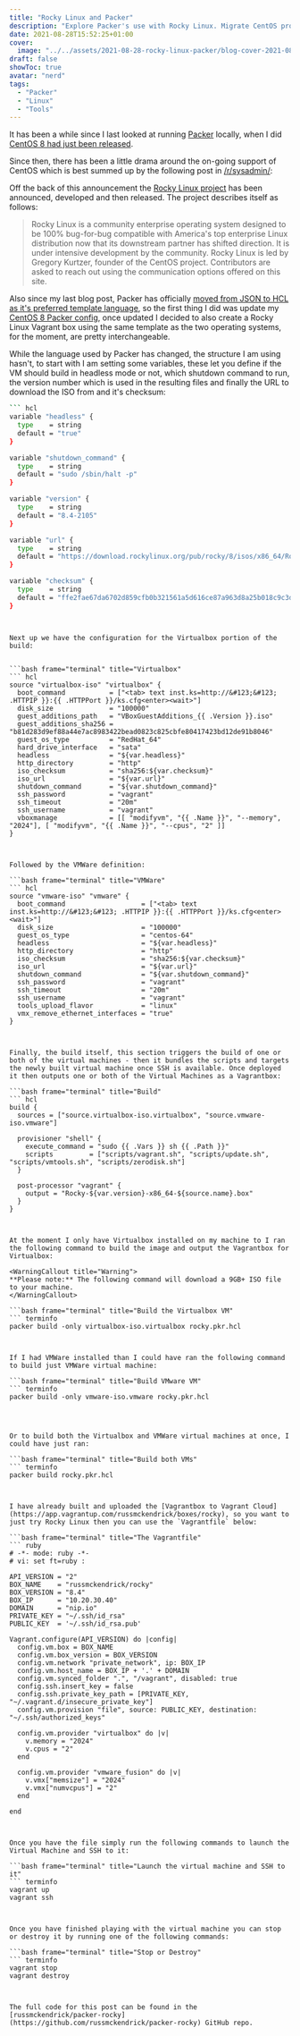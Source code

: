 ```yaml
---
title: "Rocky Linux and Packer"
description: "Explore Packer's use with Rocky Linux. Migrate CentOS projects efficiently. Use provided templates for Virtualbox and VMWare."
date: 2021-08-28T15:52:25+01:00
cover:
  image: "../../assets/2021-08-28-rocky-linux-packer/blog-cover-2021-08-28-rocky-linux-packer.png"
draft: false
showToc: true
avatar: "nerd"
tags:
  - "Packer"
  - "Linux"
  - "Tools"
---
```


It has been a while since I last looked at running [Packer](https://www.packer.io) locally, when I did [CentOS 8 had just been released](/2019/10/13/packer-centos-8/).

Since then, there has been a little drama around the on-going support of CentOS which is best summed up by the following post in [/r/sysadmin/](https://www.reddit.com/r/sysadmin/):

<Reddit url="https://www.redditmedia.com/r/sysadmin/comments/k95w7b/centos_moving_to_a_rolling_release_model_will_no/?ref_source=embed&amp;ref=share&amp;embed=true&amp;theme=dark" height="330" />

Off the back of this announcement the [Rocky Linux project](https://rockylinux.org) has been announced, developed and then released. The project describes itself as follows:

> Rocky Linux is a community enterprise operating system designed to be 100% bug-for-bug compatible with America's top enterprise Linux distribution now that its downstream partner has shifted direction. It is under intensive development by the community. Rocky Linux is led by Gregory Kurtzer, founder of the CentOS project. Contributors are asked to reach out using the communication options offered on this site.

Also since my last blog post, Packer has officially [moved from JSON to HCL as it's preferred template language](https://groups.google.com/g/hashicorp-announce/c/DE7q11FRTvc/m/eyZj2aF4AgAJ), so the first thing I did was update my [CentOS 8 Packer config](https://github.com/russmckendrick/packer-centos8), once updated I decided to also create a Rocky Linux Vagrant box using the same template as the two operating systems, for the moment, are pretty interchangeable.

While the language used by Packer has changed, the structure I am using hasn't, to start with I am setting some variables, these let you define if the VM should build in headless mode or not, which shutdown command to run, the version number which is used in the resulting files and finally the URL to download the ISO from and it's checksum:

```bash frame="terminal" title="Set some variables"
``` hcl
variable "headless" {
  type    = string
  default = "true"
}

variable "shutdown_command" {
  type    = string
  default = "sudo /sbin/halt -p"
}

variable "version" {
  type    = string
  default = "8.4-2105"
}

variable "url" {
  type    = string
  default = "https://download.rockylinux.org/pub/rocky/8/isos/x86_64/Rocky-8.4-x86_64-dvd1.iso"
}

variable "checksum" {
  type    = string
  default = "ffe2fae67da6702d859cfb0b321561a5d616ce87a963d8a25b018c9c3d52d9a4"
}
```
```


Next up we have the configuration for the Virtualbox portion of the build:


```bash frame="terminal" title="Virtualbox"
``` hcl
source "virtualbox-iso" "virtualbox" {
  boot_command           = ["<tab> text inst.ks=http://&#123;&#123; .HTTPIP }}:{{ .HTTPPort }}/ks.cfg<enter><wait>"]
  disk_size              = "100000"
  guest_additions_path   = "VBoxGuestAdditions_{{ .Version }}.iso"
  guest_additions_sha256 = "b81d283d9ef88a44e7ac8983422bead0823c825cbfe80417423bd12de91b8046"
  guest_os_type          = "RedHat_64"
  hard_drive_interface   = "sata"
  headless               = "${var.headless}"
  http_directory         = "http"
  iso_checksum           = "sha256:${var.checksum}"
  iso_url                = "${var.url}"
  shutdown_command       = "${var.shutdown_command}"
  ssh_password           = "vagrant"
  ssh_timeout            = "20m"
  ssh_username           = "vagrant"
  vboxmanage             = [[ "modifyvm", "{{ .Name }}", "--memory", "2024"], [ "modifyvm", "{{ .Name }}", "--cpus", "2" ]]
}
```
```


Followed by the VMWare definition:

```bash frame="terminal" title="VMWare"
``` hcl
source "vmware-iso" "vmware" {
  boot_command                   = ["<tab> text inst.ks=http://&#123;&#123; .HTTPIP }}:{{ .HTTPPort }}/ks.cfg<enter><wait>"]
  disk_size                      = "100000"
  guest_os_type                  = "centos-64"
  headless                       = "${var.headless}"
  http_directory                 = "http"
  iso_checksum                   = "sha256:${var.checksum}"
  iso_url                        = "${var.url}"
  shutdown_command               = "${var.shutdown_command}"
  ssh_password                   = "vagrant"
  ssh_timeout                    = "20m"
  ssh_username                   = "vagrant"
  tools_upload_flavor            = "linux"
  vmx_remove_ethernet_interfaces = "true"
}
```
```


Finally, the build itself, this section triggers the build of one or both of the virtual machines - then it bundles the scripts and targets the newly built virtual machine once SSH is available. Once deployed it then outputs one or both of the Virtual Machines as a Vagrantbox:

```bash frame="terminal" title="Build"
``` hcl
build {
  sources = ["source.virtualbox-iso.virtualbox", "source.vmware-iso.vmware"]

  provisioner "shell" {
    execute_command = "sudo {{ .Vars }} sh {{ .Path }}"
    scripts         = ["scripts/vagrant.sh", "scripts/update.sh", "scripts/vmtools.sh", "scripts/zerodisk.sh"]
  }

  post-processor "vagrant" {
    output = "Rocky-${var.version}-x86_64-${source.name}.box"
  }
}
```
```


At the moment I only have Virtualbox installed on my machine to I ran the following command to build the image and output the Vagrantbox for Virtualbox:

<WarningCallout title="Warning">
**Please note:** The following command will download a 9GB+ ISO file to your machine.
</WarningCallout>

```bash frame="terminal" title="Build the Virtualbox VM"
``` terminfo
packer build -only virtualbox-iso.virtualbox rocky.pkr.hcl
```
```


If I had VMWare installed than I could have ran the following command to build just VMWare virtual machine:

```bash frame="terminal" title="Build VMware VM"
``` terminfo
packer build -only vmware-iso.vmware rocky.pkr.hcl
```
```



Or to build both the Virtualbox and VMWare virtual machines at once, I could have just ran:

```bash frame="terminal" title="Build both VMs"
``` terminfo
packer build rocky.pkr.hcl
```
```


I have already built and uploaded the [Vagrantbox to Vagrant Cloud](https://app.vagrantup.com/russmckendrick/boxes/rocky), so you want to just try Rocky Linux then you can use the `Vagrantfile` below:

```bash frame="terminal" title="The Vagrantfile"
``` ruby
# -*- mode: ruby -*-
# vi: set ft=ruby :

API_VERSION = "2"
BOX_NAME    = "russmckendrick/rocky"
BOX_VERSION = "8.4"
BOX_IP      = "10.20.30.40"
DOMAIN      = "nip.io"
PRIVATE_KEY = "~/.ssh/id_rsa"
PUBLIC_KEY  = '~/.ssh/id_rsa.pub'

Vagrant.configure(API_VERSION) do |config|
  config.vm.box = BOX_NAME
  config.vm.box_version = BOX_VERSION
  config.vm.network "private_network", ip: BOX_IP
  config.vm.host_name = BOX_IP + '.' + DOMAIN
  config.vm.synced_folder ".", "/vagrant", disabled: true
  config.ssh.insert_key = false
  config.ssh.private_key_path = [PRIVATE_KEY, "~/.vagrant.d/insecure_private_key"]
  config.vm.provision "file", source: PUBLIC_KEY, destination: "~/.ssh/authorized_keys"

  config.vm.provider "virtualbox" do |v|
    v.memory = "2024"
    v.cpus = "2"
  end

  config.vm.provider "vmware_fusion" do |v|
    v.vmx["memsize"] = "2024"
    v.vmx["numvcpus"] = "2"
  end

end
```
```


Once you have the file simply run the following commands to launch the Virtual Machine and SSH to it:

```bash frame="terminal" title="Launch the virtual machine and SSH to it"
``` terminfo
vagrant up
vagrant ssh
```
```


Once you have finished playing with the virtual machine you can stop or destroy it by running one of the following commands:

```bash frame="terminal" title="Stop or Destroy"
``` terminfo
vagrant stop
vagrant destroy
```
```


The full code for this post can be found in the [russmckendrick/packer-rocky](https://github.com/russmckendrick/packer-rocky) GitHub repo.

